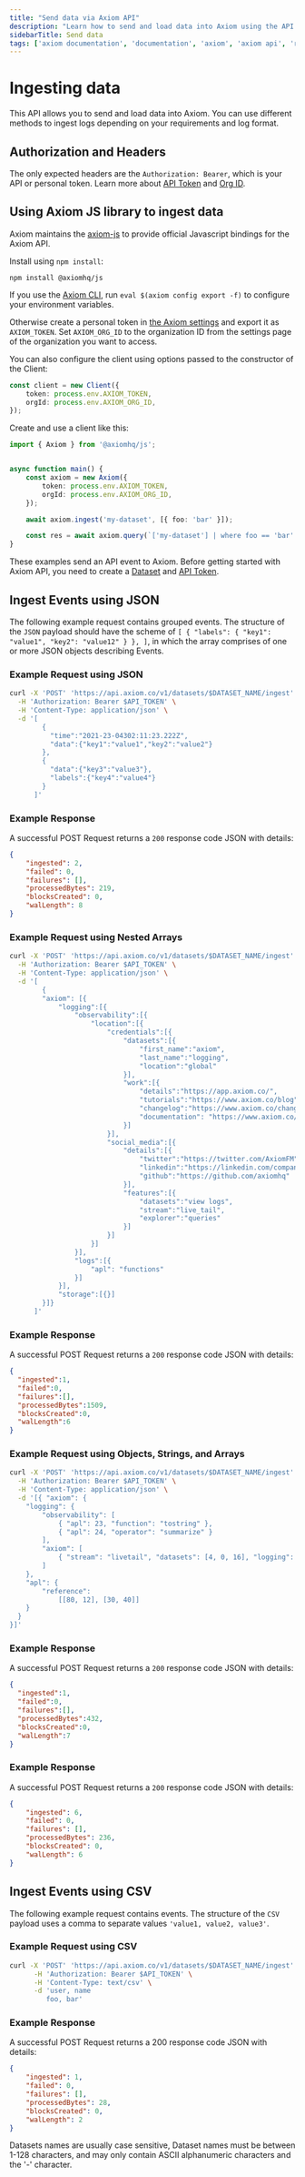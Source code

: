 ```yaml
---
title: "Send data via Axiom API"
description: "Learn how to send and load data into Axiom using the API."
sidebarTitle: Send data
tags: ['axiom documentation', 'documentation', 'axiom', 'axiom api', 'rest api', 'rest', 'authorization', 'headers', 'send data', 'ingesting', 'json', 'arrays', 'nested arrays', 'objects', 'strings', 'csv', 'response']
---
```


# Ingesting data

This API allows you to send and load data into Axiom. You can use different methods to ingest logs depending on your requirements and log format.

## Authorization and Headers

The only expected headers are the `Authorization: Bearer`, which is your API or personal token. Learn more about [API Token](/docs/reference/tokens) and [Org ID](/docs/restapi/introduction#organization-id).

## Using Axiom JS library to ingest data

Axiom maintains the [axiom-js](https://github.com/axiomhq/axiom-js) to provide official Javascript bindings for the Axiom API.

Install using `npm install`:

```shell
npm install @axiomhq/js
```

If you use the [Axiom CLI](https://github.com/axiomhq/cli), run `eval $(axiom config export -f)` to configure your environment variables.

Otherwise create a personal token in [the Axiom settings](https://app.axiom.co/profile) and export it as `AXIOM_TOKEN`. Set `AXIOM_ORG_ID` to the organization ID from the settings page of the organization you want to access.

You can also configure the client using options passed to the constructor of the Client:

```ts
const client = new Client({
    token: process.env.AXIOM_TOKEN,
    orgId: process.env.AXIOM_ORG_ID,
});
```

Create and use a client like this:

```ts
import { Axiom } from '@axiomhq/js';


async function main() {
    const axiom = new Axiom({
        token: process.env.AXIOM_TOKEN,
        orgId: process.env.AXIOM_ORG_ID,
    });

    await axiom.ingest('my-dataset', [{ foo: 'bar' }]);

    const res = await axiom.query(`['my-dataset'] | where foo == 'bar' | limit 100`);
}
```

These examples send an API event to Axiom. Before getting started with Axiom API, you need to create a [Dataset](/docs/reference/datasets) and [API Token](/docs/reference/tokens).

## Ingest Events using JSON

The following example request contains grouped events. The structure of the `JSON` payload should have the scheme of `[ { "labels": { "key1": "value1", "key2": "value12" } }, ]`, in which the array comprises of one or more JSON objects describing Events.

### Example Request using JSON

```bash
curl -X 'POST' 'https://api.axiom.co/v1/datasets/$DATASET_NAME/ingest' \
  -H 'Authorization: Bearer $API_TOKEN' \
  -H 'Content-Type: application/json' \
  -d '[
        {
          "time":"2021-23-04302:11:23.222Z",
          "data":{"key1":"value1","key2":"value2"}
        },
        {
          "data":{"key3":"value3"},
          "labels":{"key4":"value4"}
        }
      ]'
```

### Example Response

A successful POST Request returns a `200` response code JSON with details:

```json
{
    "ingested": 2,
    "failed": 0,
    "failures": [],
    "processedBytes": 219,
    "blocksCreated": 0,
    "walLength": 8
}
```

### Example Request using Nested Arrays

```bash
curl -X 'POST' 'https://api.axiom.co/v1/datasets/$DATASET_NAME/ingest' \
  -H 'Authorization: Bearer $API_TOKEN' \
  -H 'Content-Type: application/json' \
  -d '[
        {
        "axiom": [{
            "logging":[{
                "observability":[{
                    "location":[{
                        "credentials":[{
                            "datasets":[{
                                "first_name":"axiom",
                                "last_name":"logging",
                                "location":"global"
                            }],
                            "work":[{
                                "details":"https://app.axiom.co/",
                                "tutorials":"https://www.axiom.co/blog",
                                "changelog":"https://www.axiom.co/changelog",
                                "documentation": "https://www.axiom.co/docs"
                            }]
                        }],
                        "social_media":[{
                            "details":[{
                                "twitter":"https://twitter.com/AxiomFM",
                                "linkedin":"https://linkedin.com/company/axiomhq",
                                "github":"https://github.com/axiomhq"
                            }],
                            "features":[{
                                "datasets":"view logs",
                                "stream":"live_tail",
                                "explorer":"queries"
                            }]
                        }]
                    }]
                }],
                "logs":[{
                    "apl": "functions"
                }]
            }],
            "storage":[{}]
        }]}
      ]'
```

### Example Response

A successful POST Request returns a `200` response code JSON with details:

```json
{
  "ingested":1,
  "failed":0,
  "failures":[],
  "processedBytes":1509,
  "blocksCreated":0,
  "walLength":6
}
```

### Example Request using Objects, Strings, and Arrays

```bash
curl -X 'POST' 'https://api.axiom.co/v1/datasets/$DATASET_NAME/ingest' \
  -H 'Authorization: Bearer $API_TOKEN' \
  -H 'Content-Type: application/json' \
  -d '[{ "axiom": {
    "logging": {
        "observability": [
            { "apl": 23, "function": "tostring" },
            { "apl": 24, "operator": "summarize" }
        ],
        "axiom": [
            { "stream": "livetail", "datasets": [4, 0, 16], "logging": "observability", "metrics": 8, "dashboard": 10, "alerting": "kubernetes" }
        ]
    },
    "apl": {
        "reference":
            [[80, 12], [30, 40]]
    }
  }
}]'
```

### Example Response

A successful POST Request returns a `200` response code JSON with details:

```json
{
  "ingested":1,
  "failed":0,
  "failures":[],
  "processedBytes":432,
  "blocksCreated":0,
  "walLength":7
}
```

### Example Response

A successful POST Request returns a `200` response code JSON with details:

```json
{
    "ingested": 6,
    "failed": 0,
    "failures": [],
    "processedBytes": 236,
    "blocksCreated": 0,
    "walLength": 6
}
```

## Ingest Events using CSV

The following example request contains events. The structure of the `CSV` payload uses a comma to separate values `'value1, value2, value3'`.

### Example Request using CSV

```bash
curl -X 'POST' 'https://api.axiom.co/v1/datasets/$DATASET_NAME/ingest' \
      -H 'Authorization: Bearer $API_TOKEN' \
      -H 'Content-Type: text/csv' \
      -d 'user, name
         foo, bar'
```

### Example Response

A successful POST Request returns a 200 response code JSON with details:

```json
{
    "ingested": 1,
    "failed": 0,
    "failures": [],
    "processedBytes": 28,
    "blocksCreated": 0,
    "walLength": 2
}
```

Datasets names are usually case sensitive, Dataset names must be between 1-128 characters, and may only contain ASCII alphanumeric characters and the '-' character.
